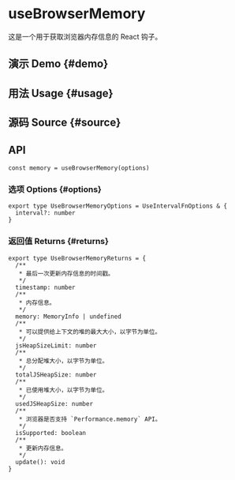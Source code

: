 # useBrowserMemory


<HooksType category="Browser" isSupported />

这是一个用于获取浏览器内存信息的 React 钩子。

## 演示 Demo \{#demo}


<App />

## 用法 Usage \{#usage}



## 源码 Source \{#source}


<Source />

## API

```tsx
const memory = useBrowserMemory(options)
```

### 选项 Options \{#options}

```tsx
export type UseBrowserMemoryOptions = UseIntervalFnOptions & {
  interval?: number
}
```

### 返回值 Returns \{#returns}

```tsx
export type UseBrowserMemoryReturns = {
  /**
   * 最后一次更新内存信息的时间戳。
   */
  timestamp: number
  /**
   * 内存信息。
   */
  memory: MemoryInfo | undefined
  /**
   * 可以提供给上下文的堆的最大大小，以字节为单位。
   */
  jsHeapSizeLimit: number
  /**
   * 总分配堆大小，以字节为单位。
   */
  totalJSHeapSize: number
  /**
   * 已使用堆大小，以字节为单位。
   */
  usedJSHeapSize: number
  /**
   * 浏览器是否支持 `Performance.memory` API。
   */
  isSupported: boolean
  /**
   * 更新内存信息。
   */
  update(): void
}
```

